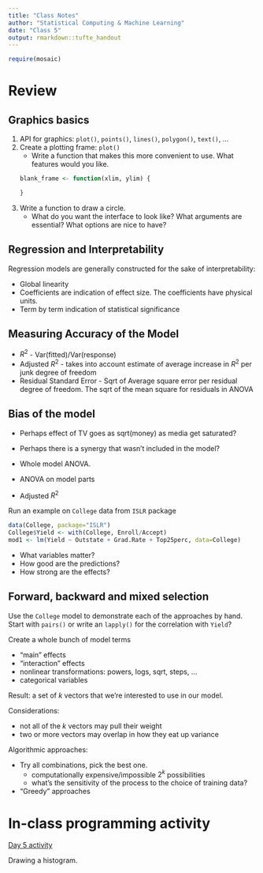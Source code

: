 ```yaml
---
title: "Class Notes"
author: "Statistical Computing & Machine Learning"
date: "Class 5"
output: rmarkdown::tufte_handout
---
```


```r
require(mosaic)
```

# Review

## Graphics basics

1. API for graphics: `plot()`, `points()`, `lines()`, `polygon()`, `text()`, ...
2. Create a plotting frame: `plot()`
    - Write a function that makes this more convenient to use. What features would you like. 
    ```r
    blank_frame <- function(xlim, ylim) {
      
    }
    ```
3. Write a function to draw a circle.
    - What do you want the interface to look like? What arguments are essential? What options are nice to have?
    
## Regression and Interpretability

Regression models are generally constructed for the sake of interpretability:

* Global linearity
* Coefficients are indication of effect size. The coefficients have physical units.
* Term by term indication of statistical significance

## Measuring Accuracy of the Model

* $R^2$ - Var(fitted)/Var(response)
* Adjusted $R^2$ - takes into account estimate of average increase in $R^2$ per junk degree of freedom
* Residual Standard Error - Sqrt of Average square error per residual degree of freedom. The sqrt of the mean square for residuals in ANOVA

## Bias of the model

* Perhaps effect of TV goes as sqrt(money) as media get saturated?
* Perhaps there is a synergy that wasn't included in the model?


- Whole model ANOVA.
- ANOVA on model parts
- Adjusted $R^2$

Run an example on `College` data from `ISLR` package 

```r
data(College, package="ISLR")
College$Yield <- with(College, Enroll/Accept)
mod1 <- lm(Yield ~ Outstate + Grad.Rate + Top25perc, data=College)
```
* What variables matter?
* How good are the predictions?
* How strong are the effects?



## Forward, backward and mixed selection

Use the `College` model to demonstrate each of the approaches by hand.  Start with `pairs()` or write an `lapply()` for the correlation with `Yield`?

Create a whole bunch of model terms

- "main" effects
- "interaction" effects
- nonlinear transformations: powers, logs, sqrt, steps, ...
- categorical variables

Result: a set of $k$ vectors that we're interested to use in our model.

Considerations:

- not all of the $k$ vectors may pull their weight
- two or more vectors may overlap in how they eat up variance

Algorithmic approaches:

- Try all combinations, pick the best one.
    - computationally expensive/impossible $2^k$ possibilities
    - what's the sensitivity of the process to the choice of training data?
- "Greedy" approaches


# In-class programming activity 

[Day 5 activity](../Daily-Programming/Day-05-Programming-Task.pdf)

Drawing a histogram.



